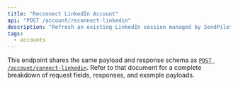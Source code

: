 ```yaml
---
title: "Reconnect LinkedIn Account"
api: "POST /account/reconnect-linkedin"
description: "Refresh an existing LinkedIn session managed by SendPilot"
tags:
  - accounts
---
```


This endpoint shares the same payload and response schema as [`POST /account/connect-linkedin`](/api-reference/endpoint/post-account-connect-linkedin). Refer to that document for a complete breakdown of request fields, responses, and example payloads.


